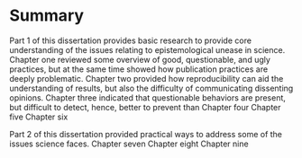 # Summary

Part 1 of this dissertation provides basic research to provide core understanding of the issues relating to epistemological unease in science.
Chapter one reviewed some  overview of good, questionable, and ugly practices, but at the same time showed how publication practices are deeply problematic.
Chapter two provided how reproducibility can aid the understanding of results, but also the difficulty of communicating dissenting opinions. 
Chapter three indicated that questionable behaviors are present, but difficult to detect, hence, better to prevent than 
Chapter four
Chapter five
Chapter six

Part 2 of this dissertation provided practical ways to address some of the issues science faces. 
Chapter seven
Chapter eight
Chapter nine
